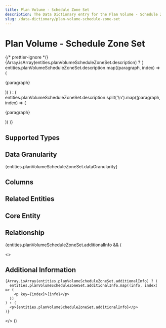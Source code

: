 ```yaml
---
title: Plan Volume - Schedule Zone Set
description: The Data Dictionary entry for the Plan Volume - Schedule Zone Set entity
slug: /data-dictionary/plan-volume-schedule-zone-set
---
```



# Plan Volume - Schedule Zone Set

{/* prettier-ignore */}
{Array.isArray(entities.planVolumeScheduleZoneSet.description) ? (
  entities.planVolumeScheduleZoneSet.description.map((paragraph, index) => (
    <p key={index}>{paragraph}</p>
))
) : (
entities.planVolumeScheduleZoneSet.description.split('\n').map((paragraph, index) => (

<p key={index}>{paragraph}</p>
)) )}

## Supported Types

<SupportedTypesTable supportedTypes={entities.planVolumeScheduleZoneSet.supportedTypes} />

## Data Granularity

{entities.planVolumeScheduleZoneSet.dataGranularity}

## Columns

<ColumnsTable columns={entities.planVolumeScheduleZoneSet.columns} />

## Related Entities

<RelatedEntitiesList relatedEntities={entities.planVolumeScheduleZoneSet.relatedEntities} />

## Core Entity

<CoreEntityTable coreEntities={entities.planVolumeScheduleZoneSet.coreEntity} />

## Relationship

<RelationshipTable
  relationship={entities.planVolumeScheduleZoneSet.relationship}
  simple={true}
/>

{entities.planVolumeScheduleZoneSet.additionalInfo && (

  <>
    <h2>Additional Information</h2>

    {Array.isArray(entities.planVolumeScheduleZoneSet.additionalInfo) ? (
      entities.planVolumeScheduleZoneSet.additionalInfo.map((info, index) => (
        <p key={index}>{info}</p>
      ))
    ) : (
      <p>{entities.planVolumeScheduleZoneSet.additionalInfo}</p>
    )}

  </>
)}
